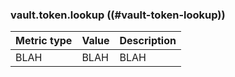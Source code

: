 ### vault.token.lookup ((#vault-token-lookup))

Metric type | Value | Description
----------- | ----- | -----------
BLAH     | BLAH    | BLAH